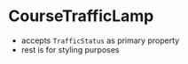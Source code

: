 
<Meta title="Course/CourseTrafficLamp" component={CourseTrafficLamp} />

# CourseTrafficLamp

-   accepts `TrafficStatus` as primary property
-   rest is for styling purposes

<Story name="CourseTrafficLamp Free">
    <CourseTrafficLamp status={'free'} />
</Story>

<Story name="CourseTrafficLamp Last">
    <CourseTrafficLamp status={'last'} />
</Story>

<Story name="CourseTrafficLamp Full">
    <CourseTrafficLamp status={'full'} />
</Story>
